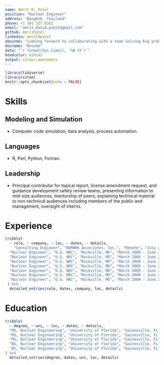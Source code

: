 ```yaml
---
name: Amrit D. Patel
position: "Nuclear Engineer"
address: "Bangkok, Thailand"
phone: +1 301 337 8362
email: "amrit.david.patel@gmail.com"
github: AmritPatel
linkedin: amritdpatel
aboutme: "Looking forward to collaborating with a team solving big problems with major worldwide impact."
docname: "Resume"
date: "`r format(Sys.time(), '%B %Y')`"
headcolor: 414141
output: vitae::awesomecv
---
```


```r
library(tidyverse)
library(vitae)
knitr::opts_chunk$set(echo = FALSE)
```

# Skills

## Modeling and Simulation

* Computer code simulation, data analysis, process automation.

## Languages

* R, Perl, Python, Fortran.

## Leadership

* Principal contributor for topical report, license amendment request, and guidance development safety review teams, presenting information to mid-size audiences, mentorship of peers, explaining technical material to non-technical audiences including members of the public and management, oversight of interns.

# Experience
```r
tribble(
  ~ role, ~ company, ~ loc, ~ dates, ~ details,
    "Consulting Engineer", "NUMARK Associates, Inc.", "Remote", "July 2021 - Present", "Commercial nuclear power plant licensing for an international regulatory authority specializing in core physics methods verification and validation.",
  "Nuclear Engineer", "U.S. NRC", "Rockville, MD", "March 2009 - June 2019", "Planned/Conducted complex technical reviews in core nuclear engineering areas for the Offices of New Reactors and Nuclear Reactor Regulation (e.g., criticality, shielding, nuclear fuels, and method verication/validation) coordinating with project managers and technical staff in cross-cutting disciplines for several large projects (e.g., new reactor licensing, license renewal).",
  "Nuclear Engineer", "U.S. NRC", "Rockville, MD", "March 2009 - June 2019", "Planned/Conducted research for the Office of Research: FAVOR/DAKOTA coupling for uncertainty quantification studies; SCALE-MAVRIC/DAKOTA coupling for uncertainty quantification studies to assess safety margins of degraded PWR bioshield concrete; facilitated INL MOOSE-based Grizzly code installation and training for modeling of engineering fracture assessments of reactor pressure vessels on shared internal cloud-hosted Linux systems.",  
  "Nuclear Engineer", "U.S. NRC", "Rockville, MD", "March 2009 - June 2019", "Proficient in safety evaluation reporting and confirmatory analysis including: Use of computer codes to perform simulations (e.g., SCALE code suite, MCNP, DAKOTA); complex data analysis using statistical software packages; use of various programming/scripting languages for software development, input/output processing, database management, and creating dynamic figures/reports/presentations.",
  "Nuclear Engineer", "U.S. NRC", "Rockville, MD", "March 2009 - June 2019", "Communication and reporting skills: Development and presentation of original research in support of NRC guidance development for various audiences (e.g., senior level management, ACRS, national/international conferences).",
  "Nuclear Engineer", "U.S. NRC", "Rockville, MD", "March 2009 - June 2019", "Collaboratively developed new guidance documents (e.g., spent fuel pool criticality safety and neutron fluence regulatory guides); NRC representative on ANS 19.10 standard committee.",
  "Nuclear Engineer", "U.S. NRC", "Rockville, MD", "March 2009 - June 2019", "Developed and provided training (mostly one-on-one mentoring). An example can be provided upon request.",
  "Nuclear Engineer", "U.S. NRC", "Rockville, MD", "March 2009 - June 2019", "Collaborated with international cohorts via participation in OECD/NEA Working Party on Nuclear Criticality Safety and associated expert groups including contributions to calculational benchmark reports."
 ) %>% 
  detailed_entries(role, dates, company, loc, details)
```


# Education
```r
tribble(
  ~ degree, ~ uni, ~ loc, ~ dates, ~ details,
  "MS, Nuclear Engineering", "University of Florida", "Gainesville, FL", "2006 - 2009", "Research Assistant for radiation transport theory course",
  "MS, Nuclear Engineering", "University of Florida", "Gainesville, FL", "2006 - 2009", "Master's thesis: Detailed Neutron Flux Characterization of the Experimental Shield Tank Facility at the UFTR",
  "MS, Nuclear Engineering", "University of Florida", "Gainesville, FL", "2006 - 2009", "Received EIT certification",
  "BS, Nuclear Engineering", "University of Florida", "Gainesville, FL", "2002 - 2006", "Inducted into Alpha Nu Sigma Honor Society",
  "BS, Nuclear Engineering", "University of Florida", "Gainesville, FL", "2002 - 2006", "Member of American Nuclear Society (UF Chapter)"
) %>% 
  detailed_entries(degree, dates, uni, loc, details)
```
